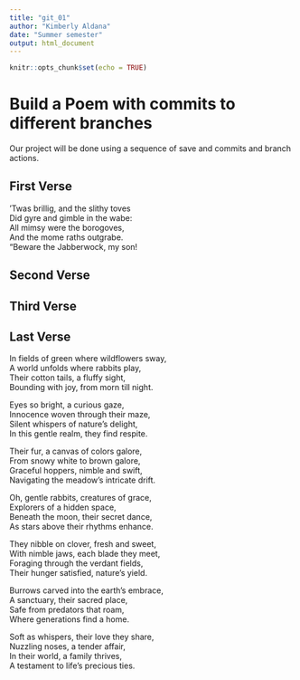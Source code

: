 ```yaml
---
title: "git_01"
author: "Kimberly Aldana"
date: "Summer semester"
output: html_document
---
```


```r
knitr::opts_chunk$set(echo = TRUE)
```
# Build a Poem with commits to different branches
Our project will be done using a sequence of save and commits and branch actions.
<!-- Do not modify or change any text in "!--" bracketed areas such as this --- these are instructions to
you, if you change any of this the git program will notice it and compromise your git merging strategy !-->

## First Verse 
<!--Put the first five lines of a poem by Lewis Carrol in this section!-->

’Twas brillig, and the slithy toves  
Did gyre and gimble in the wabe:  
All mimsy were the borogoves,  
And the mome raths outgrabe.  
“Beware the Jabberwock, my son!  

## Second Verse
<!--Put the first five lines of a poem by Robert Frost here!-->

## Third Verse
<!--Put the first two verses of The Walrus and the Carpenter here!-->

## Last Verse
<!--Put a short poem you created using chatGPT of 20 to 30 lines,here!-->
In fields of green where wildflowers sway,  
A world unfolds where rabbits play,  
Their cotton tails, a fluffy sight,  
Bounding with joy, from morn till night.  
  
Eyes so bright, a curious gaze,  
Innocence woven through their maze,  
Silent whispers of nature's delight,  
In this gentle realm, they find respite.  
  
Their fur, a canvas of colors galore,  
From snowy white to brown galore,  
Graceful hoppers, nimble and swift,  
Navigating the meadow's intricate drift.  
  
Oh, gentle rabbits, creatures of grace,  
Explorers of a hidden space,  
Beneath the moon, their secret dance,  
As stars above their rhythms enhance.  
  
They nibble on clover, fresh and sweet,  
With nimble jaws, each blade they meet,  
Foraging through the verdant fields,  
Their hunger satisfied, nature's yield.  
  
Burrows carved into the earth's embrace,  
A sanctuary, their sacred place,  
Safe from predators that roam,  
Where generations find a home.  
  
Soft as whispers, their love they share,  
Nuzzling noses, a tender affair,  
In their world, a family thrives,  
A testament to life's precious ties.  